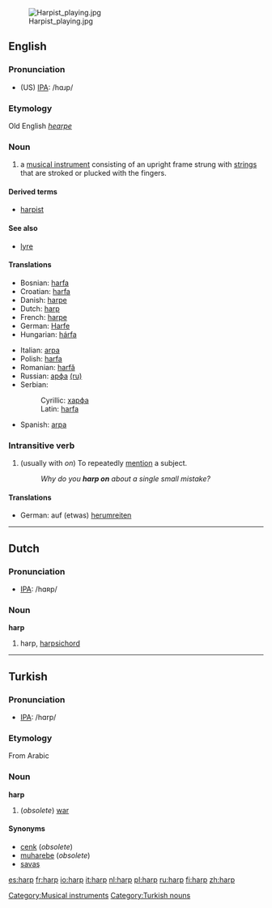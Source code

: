 {{wikipedia}}
{{see|Harp}}
[[Image:Harpist playing.jpg|thumb]]
==English==

===Pronunciation===
*(US) [[IPA]]: /hɑɹp/
===Etymology===
Old English ''[[hearpe]]''

===Noun===
{{en-noun-reg}}
#a [[musical instrument]] consisting of an upright frame strung with [[string]]s that are stroked or plucked with the fingers.

====Derived terms====
*[[harpist]]

====See also====
*[[lyre]]


====Translations====
{{top}}
*Bosnian: [[harfa#Bosnian|harfa]] {{f}}
*Croatian: [[harfa#Croatian|harfa]] {{f}}
*Danish: [[harpe]]
*Dutch: [[harp#Dutch|harp]] {{f}}
*French: [[harpe]] {{f}}
*German: [[Harfe]] {{f}}
*Hungarian: [[hárfa]]
{{mid}}
*Italian: [[arpa]] {{f}}
*Polish: [[harfa]] {{f}}
*Romanian: [[harfă]] {{f}}
*Russian: [[арфа]] {{f}} [[:ru:арфа|(ru)]]
*Serbian:
*:Cyrillic: [[харфа#Serbian|харфа]] {{f}}
*:Latin: [[harfa#Serbian|harfa]] {{f}}
*Spanish: [[arpa]] {{f}}
{{bottom}}

[[Category:Musical instruments]]

===Intransitive verb===
{{en-infl-reg-consonant|harp||}}

#(usually with ''on'') To repeatedly [[mention]] a subject.
#:''Why do you '''harp on''' about a single small mistake?''

====Translations====
{{top}}
*German: auf (etwas) [[herumreiten]]
{{mid}}
{{bottom}}

----

==Dutch==
===Pronunciation===
*[[IPA]]: /hɑʀp/

===Noun===
'''harp''' {{f}}

# harp, [[harpsichord]]

----

==Turkish==
===Pronunciation===
*[[IPA]]: /hɑrp/
===Etymology===
From Arabic
===Noun===
'''harp'''

# (''obsolete'') [[war]]

====Synonyms====
*[[cenk]] (''obsolete'')
*[[muharebe]] (''obsolete'')
*[[savaş]]

[[Category:Turkish nouns]]

[[es:harp]]
[[fr:harp]]
[[io:harp]]
[[it:harp]]
[[nl:harp]]
[[pl:harp]]
[[ru:harp]]
[[fi:harp]]
[[zh:harp]]
